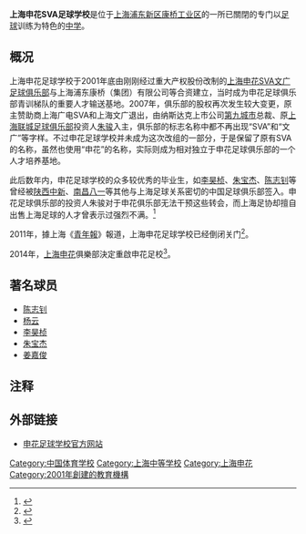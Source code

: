 '''上海申花SVA足球学校'''是位于[[上海|上海]][[浦东新区|浦东新区]][[康桥镇_(上海市)|康桥工业区]]的一所已關閉的专门以[[足球|足球]]训练为特色的[[中学|中学]]。

==概况==
上海申花足球学校于2001年底由刚刚经过重大产权股份改制的[[上海申花足球俱乐部|上海申花SVA文广足球俱乐部]]与上海浦东康桥（集团）有限公司等合资建立，当时成为申花足球俱乐部青训梯队的重要人才输送基地。2007年，俱乐部的股权再次发生较大变更，原主赞助商上海广电SVA和上海文广退出，由纳斯达克上市公司[[第九城市|第九城市]]总裁、原[[上海联城足球俱乐部|上海联城足球俱乐部]]投资人[[朱骏|朱骏]]入主，俱乐部的标志名称中都不再出现“SVA”和“文广”等字样。不过申花足球学校并未成为这次改组的一部分，于是保留了原有SVA的名称，虽然也使用“申花”的名称，实际则成为相对独立于申花足球俱乐部的一个人才培养基地。

此后数年内，申花足球学校的众多较优秀的毕业生，如[[李昊桢|李昊桢]]、[[朱宝杰|朱宝杰]]、[[陈志钊|陈志钊]]等曾经被[[陕西中新|陕西中新]]、[[南昌八一|南昌八一]]等其他与上海足球关系密切的中国足球俱乐部签入。申花足球俱乐部的投资人朱骏对于申花俱乐部无法干预这些转会，而上海足协却擅自出售上海足球的人才曾表示过强烈不满。<ref>{{cite news|url=http://sports.qq.com/a/20090902/000608.htm|title=朱骏炮轰上海足协：沪陕战不帮忙 私自卖小将|publisher=上海热线|date=2009-09-02|accessdate=2010-06-12|archive-date=2016-03-13|archive-url=https://web.archive.org/web/20160313073916/http://sports.qq.com/a/20090902/000608.htm|dead-url=no}}</ref>

2011年，據上海《[[青年報|青年報]]》報道，上海申花足球学校已经倒闭关门<ref>{{cite news |title=申花足校倒闭东亚梯队断档 上海足球已后继无人 |url=http://sports.sohu.com/20111107/n324771768.shtml |accessdate=2020-02-03 |archive-date=2020-02-03 |archive-url=https://web.archive.org/web/20200203115026/http://sports.sohu.com/20111107/n324771768.shtml |dead-url=no }}</ref>。

2014年，[[上海申花|上海申花]]俱樂部決定重啟申花足校<ref>{{cite news |title=吴晓晖释疑俱乐部名称:特殊情况下就叫上海申花 |url=http://sports.sohu.com/20141204/n406663256.shtml |accessdate=2020-02-03 |archive-date=2020-02-03 |archive-url=https://web.archive.org/web/20200203115353/http://sports.sohu.com/20141204/n406663256.shtml |dead-url=no }}</ref>。

==著名球员==
* [[陈志钊|陈志钊]]
* [[杨云_(足球运动员)|杨云]]
* [[李昊桢|李昊桢]]
* [[朱宝杰|朱宝杰]]
* [[姜嘉俊|姜嘉俊]]

==注释==
{{reflist}}

==外部链接==
* [http://www.shsh.sh.cn/ 申花足球学校官方网站]{{Wayback|url=http://www.shsh.sh.cn/ |date=20190809072023 }}

[[Category:中国体育学校|Category:中国体育学校]]
[[Category:上海中等学校|Category:上海中等学校]]
[[Category:上海申花|Category:上海申花]]
[[Category:2001年創建的教育機構|Category:2001年創建的教育機構]]